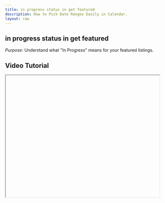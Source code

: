 ```yaml
---
title: in progress status in get featured
description: How to Pick Date Ranges Easily in Calendar.
layout: raw
---
```



<div className="mdx-content">

## in progress status in get featured



*Purpose*: Understand what "In Progress" means for your featured listings.

## Video Tutorial



<iframe
  width="100%"
  height="400"
  title="In progress status tutorial"
  allowFullScreen
  className="rounded-lg"
/>

---

## Steps:



❶ **Live Campaign**  
When the featured listing is currently live (between start and end dates), the status changes to **"In Progress"**.

❷ **Go to Get Featured**  
Visit the **Get Featured** tab to view it.

❸ **Filter Listings**  
Use the **Status Filter** to view only **"In Progress"** campaigns.

---

**Tip for First-Time Users**:  
"In Progress" means your promotion is active right now. Keep an eye on performance and engagement.

<div className="space-y-4 mt-6">

<div className="my-10 border-t border-gray-200" />

## More questions about this


</div>
<div className="space-y-4 mt-6">
  <details className="bg-white rounded-md p-4 border border-gray-300">
  <summary
    className="font-medium text-base text-gray-900"
    style={{
      backgroundColor: 'transparent',
      outline: 'none',
      cursor: 'pointer',
      userSelect: 'none',
      listStyle: 'none',
    }}
  >How long does it stay In Progress?</summary>
   <p className="mt-2 text-sm text-gray-700">
      It stays "In Progress" from the start date until the end date you selected during setup.
    </p>
  </details>

  <details className="bg-white rounded-md p-4 border border-gray-300">
  <summary
    className="font-medium text-base text-gray-900"
    style={{
      backgroundColor: 'transparent',
      outline: 'none',
      cursor: 'pointer',
      userSelect: 'none',
      listStyle: 'none',
    }}
  >Can I extend the campaign?</summary>
    <p className="mt-2 text-sm text-gray-700">
      No, but you can submit a new request once the current one ends.
    </p>
  </details>
</div>
</div>

---

<div className="space-y-4 mt-6">

<div className="my-10 border-t border-gray-200" />

<div className="mdx-content mt-10">

Was this article helpful?

<div style={{ display: 'flex', gap: '1rem' }}>
  <button style={{ padding: '0.5rem', borderRadius: '9999px', backgroundColor: '#f0f0f0' }}>
    👍
  </button>
  <button style={{ padding: '0.5rem', borderRadius: '9999px', backgroundColor: '#f0f0f0' }}>
    👎
  </button>
</div>
</div>

---
</div>
